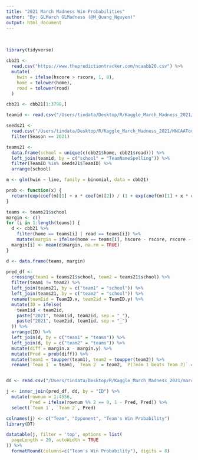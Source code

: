 ```yaml
---
title: "2021 March Madness Win Probabilities"
author: "By: GLMarch GLMadness (@M_Quang_Nguyen)"
output: html_document
---
```


<br>

```r
library(tidyverse)

cbb21 <-
  read.csv("https://www.thepredictiontracker.com/ncaabb20.csv") %>%
  mutate(
    hwin = ifelse(hscore > rscore, 1, 0),
    home = tolower(home),
    road = tolower(road)
  )

cbb21 <- cbb21[1:3798,]

teamid <- read.csv("/Users/tindata/Desktop/R/Kaggle_March_Madness_2021/MTeamSpellings.csv")

seeds21 <-
  read.csv("/Users/tindata/Desktop/R/Kaggle_March_Madness_2021/MNCAATourneySeeds.csv") %>%
  filter(Season == 2021)

teams21 <-
  data.frame(school = unique(c(cbb21$home, cbb21$road))) %>%
  left_join(teamid, by = c("school" = "TeamNameSpelling")) %>%
  filter(TeamID %in% seeds21$TeamID) %>%
  arrange(school)

m <- glm(hwin ~ line, family = binomial, data = cbb21)

prob <- function(x) {
  return(exp(coef(m)[1] + x * coef(m)[2]) / (1 + exp(coef(m)[1] + x * coef(m)[2])))
}

teams <- teams21$school
margin <- c()
for (i in 1:length(teams)) {
  d <- cbb21 %>%
    filter(home == teams[i] | road == teams[i]) %>%
    mutate(margin = ifelse(home == teams[i], hscore - rscore, rscore - hscore))
  margin[i] <- mean(d$margin, na.rm = TRUE)
}

d <- data.frame(teams, margin)

pred_df <-
  crossing(team1 = teams21$school, team2 = teams21$school) %>%
  filter(team1 != team2) %>%
  left_join(teams21, by = c("team1" = "school")) %>%
  left_join(teams21, by = c("team2" = "school")) %>%
  rename(team1id = TeamID.x, team2id = TeamID.y) %>%
  mutate(ID = ifelse(
    team1id < team2id,
    paste("2021", team1id, team2id, sep = "_"),
    paste("2021", team2id, team1id, sep = "_")
  )) %>%
  arrange(ID) %>%
  left_join(d, by = c("team1" = "teams")) %>%
  left_join(d, by = c("team2" = "teams")) %>%
  mutate(diff = margin.x - margin.y) %>%
  mutate(Pred = prob(diff)) %>% 
  mutate(team1 = toupper(team1), team2 = toupper(team2)) %>% 
  rename(`Team 1` = team1, `Team 2` = team2, `P(Team 1 beats Team 2)` = Pred)


dd <- read.csv("/Users/tindata/Desktop/R/Kaggle_March_Madness_2021/march_madness_pred_final.csv")

j <- inner_join(pred_df, dd, by = "ID") %>% 
  mutate(rownum = 1:4556,
         Pred = ifelse(rownum %% 2 == 0, 1 - Pred, Pred)) %>% 
  select(`Team 1`, `Team 2`, Pred)

colnames(j) <- c("Team", "Opponent", "Team's Win Probability")
library(DT)

datatable(j, filter = 'top', options = list(
  pageLength = 20, autoWidth = TRUE
)) %>% 
  formatRound(columns=c("Team's Win Probability"), digits = 8)
```
